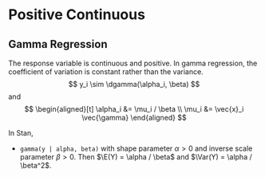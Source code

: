 # Positive Continuous

## Gamma Regression

The response variable is continuous and positive.
In gamma regression, the coefficient of variation is constant rather than the variance.
$$
y_i \sim \dgamma(\alpha_i, \beta)
$$
and
$$
\begin{aligned}[t]
\alpha_i &= \mu_i / \beta \\
\mu_i &= \vec{x}_i \vec{\gamma}
\end{aligned}
$$

In Stan,

-   `gamma(y | alpha, beta)` with shape parameter $\alpha > 0$ and inverse
    scale parameter $\beta > 0$. Then $\E(Y) = \alpha / \beta$ and
    $\Var(Y) = \alpha / \beta^2$.
